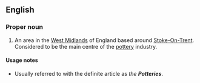 {{also|potteries}}
==English==
{{wikipedia|Staffordshire Potteries}}

===Proper noun===
{{en-proper noun}}

# {{context|British}} An area in the [[West Midlands]] of England based around [[w:Stoke-On-Trent|Stoke-On-Trent]]. Considered to be the main centre of the [[pottery]] industry.

====Usage notes====
* Usually referred to with the definite article as ''the '''Potteries'''''.